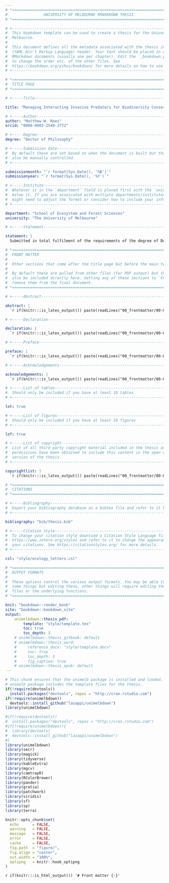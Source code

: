```yaml
---
# *============================================================================*
#                UNIVERSITY OF MELBOURNE RMARKDOWN THESIS
# *============================================================================*

# +----------------------------------------------------------------------------+
#  This bookdown template can be used to create a thesis for the University of
#  Melbourne.
#  
#  This document defines all the metadata associated with the thesis in a YAML
#  (YAML Ain't Markup Language) header. Your text should be placed in other 
#  RMarkdown documents (usually one per chapter). Edit the `_bookdown.yml` file
#  to change the order etc. of the other files. See 
#  https://bookdown.org/yihui/bookdown/ for more details on how to use bookdown.
# +----------------------------------------------------------------------------+

# *============================================================================*
#  TITLE PAGE
# *============================================================================*

# +-----Title------------------------------------------------------------------+

title: "Managing Interacting Invasive Predators for Biodiversity Conservation"

# +-----Author-----------------------------------------------------------------+
author: "Matthew W. Rees"
orcid: "0000-0003-2549-3772"

# +-----Degree-----------------------------------------------------------------+
degree: "Doctor of Philosophy"

# +-----Submission date--------------------------------------------------------+
#  By default these are set based on when the document is built but that they
#  also be manually controlled.
# +----------------------------------------------------------------------------+

submissionmonth: "`r format(Sys.Date(), '%B')`"
submissionyear: "`r format(Sys.Date(), '%Y')`"

# +-----Institute--------------------------------------------------------------+
#  Whatever is in the `department` field is placed first with the `university`
#  below it. If you are assoicated with multiple departments/institutes you
#  might need to adjust the format or consider how to include your information.
# +----------------------------------------------------------------------------+

department: "School of Ecosystem and Forest Sciences"
university: "The University of Melbourne"

# +-----Statement--------------------------------------------------------------+

statement: |
  Submitted in total fulfilment of the requirements of the degree of Doctor of Philosophy.

# *============================================================================*
#  FRONT MATTER
#
#  Other sections that come after the title page but before the main text.
#
#  By default these are pulled from other files (for PDF output) but they can
#  also be included directly here. Setting any of these sections to `FALSE` will
#  remove them from the final document.
# *============================================================================*

# +-----Abstract---------------------------------------------------------------+

abstract: |
  `r if(knitr:::is_latex_output()) paste(readLines("00_frontmatter/00-01-abstract.Rmd"), collapse = "\n  ")`

# +-----Declaration------------------------------------------------------------+

declaration: |
  `r if(knitr:::is_latex_output()) paste(readLines("00_frontmatter/00-02-declaration.Rmd"), collapse = "\n  ")`

# +-----Preface----------------------------------------------------------------+

preface: |
  `r if(knitr:::is_latex_output()) paste(readLines("00_frontmatter/00-03-preface.Rmd"), collapse = "\n  ")`

# +-----Acknowledgements-------------------------------------------------------+

acknowledgements: |
  `r if(knitr:::is_latex_output()) paste(readLines("00_frontmatter/00-04-acknowledge.Rmd"), collapse = "\n  ")`

# +-----List of tables---------------------------------------------------------+
#  Should only be included if you have at least 10 tables
# +----------------------------------------------------------------------------+

lot: true

# +-----List of figures--------------------------------------------------------+
#  Should only be included if you have at least 10 figures
# +----------------------------------------------------------------------------+

lof: true

# +-----List of copyright------------------------------------------------------+
#  List of all third party copyright material included in the thesis and whether
#  permissions have been obtained to include this content in the open access
#  version of the thesis.
# +----------------------------------------------------------------------------+

copyrightlist: |
  `r if(knitr:::is_latex_output()) paste(readLines("00_frontmatter/00-05-copyrightlist.Rmd"), collapse = "\n  ")`

# *============================================================================*
#  CITATIONS
# *============================================================================*

# +-----Bibliography-----------------------------------------------------------+
#  Export your bibliography database as a bibtex file and refer to it here.
# +----------------------------------------------------------------------------+

bibliography: "bib/thesis.bib"

# +-----Citation style---------------------------------------------------------+
#  To change your citation style download a Citation Style Language file from 
#  https://www.zotero.org/styles and refer to it to change the appearance of
#  your citations. See https://citationstyles.org/ for more details.
# +----------------------------------------------------------------------------+

csl: "style/ecology_letters.csl"

# *============================================================================*
#  OUTPUT FORMATS
#
#  These options control the various output formats. You may be able to control
#  some things but editing these, other things will require editing the template
#  files or the underlying functions.
# *============================================================================*

knit: "bookdown::render_book"
site: "bookdown::bookdown_site"
output: 
    unimelbdown::thesis_pdf:
        template: "style/template.tex"
        toc: true
        toc_depth: 3
    # unimelbdown::thesis_gitbook: default
    # unimelbdown::thesis_word:
    #     reference_docx: "style/template.docx"
    #     toc: true
    #     toc_depth: 3
    #     fig_caption: true
    # unimelbdown::thesis_epub: default
---
```


```r
# This chunk ensures that the unimelb package is installed and loaded. This
# unimelb package includes the template files for the thesis.
if(!require(devtools))
  install.packages("devtools", repos = "http://cran.rstudio.com")
if(!require(unimelbdown))
  devtools::install_github("lazappi/unimelbdown")
library(unimelbdown)

#if(!require(devtools))
#  install.packages("devtools", repos = "http://cran.rstudio.com")
#if(!require(unimelbdown)){
#  library(devtools)
#  devtools::install_github("lazappi/unimelbdown")
#}
library(unimelbdown)
library(secr)
library(magick)
library(tidyverse)
library(kableExtra)
library(mgcv)            
library(camtrapR)        
library(RColorBrewer)    
library(pander)          
library(gratia)
library(patchwork)
library(viridis)         
library(sf) 
library(sp) 
library(terra)
```

```r
knitr::opts_chunk$set(
  echo      = FALSE,
  warning   = FALSE,
  message   = FALSE,
  error     = FALSE,
  cache     = FALSE,
  fig.path  = "figure/",
  fig.align = "center",
  out.width = "100%",
  optipng   = knitr::hook_optipng
)
```


<!-- This is required for HTML output. If there is no text in index.Rmd then
index.html will not be created. -->
`r if(knitr:::is_html_output()) '# Front matter {-}'`
